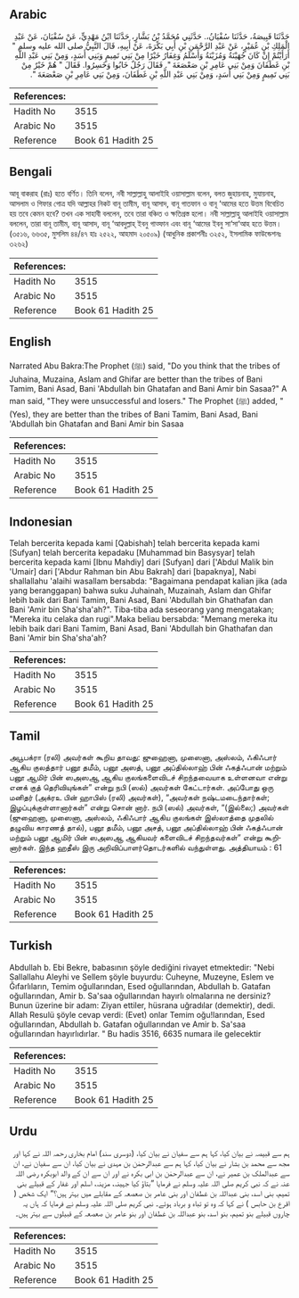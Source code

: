 ## Arabic


<div dir="rtl" lang="ar" style={{fontSize:'larger',backgroundColor:'#f8f9fa',padding:20}}>
حَدَّثَنَا قَبِيصَةُ، حَدَّثَنَا سُفْيَانُ،‏.‏ حَدَّثَنِي مُحَمَّدُ بْنُ بَشَّارٍ، حَدَّثَنَا ابْنُ مَهْدِيٍّ، عَنْ سُفْيَانَ، عَنْ عَبْدِ الْمَلِكِ بْنِ عُمَيْرٍ، عَنْ عَبْدِ الرَّحْمَنِ بْنِ أَبِي بَكْرَةَ، عَنْ أَبِيهِ، قَالَ النَّبِيُّ صلى الله عليه وسلم ‏"‏ أَرَأَيْتُمْ إِنْ كَانَ جُهَيْنَةُ وَمُزَيْنَةُ وَأَسْلَمُ وَغِفَارُ خَيْرًا مِنْ بَنِي تَمِيمٍ وَبَنِي أَسَدٍ، وَمِنْ بَنِي عَبْدِ اللَّهِ بْنِ غَطَفَانَ وَمِنْ بَنِي عَامِرِ بْنِ صَعْصَعَةَ ‏"‏‏.‏ فَقَالَ رَجُلٌ خَابُوا وَخَسِرُوا‏.‏ فَقَالَ ‏"‏ هُمْ خَيْرٌ مِنْ بَنِي تَمِيمٍ وَمِنْ بَنِي أَسَدٍ، وَمِنْ بَنِي عَبْدِ اللَّهِ بْنِ غَطَفَانَ، وَمِنْ بَنِي عَامِرِ بْنِ صَعْصَعَةَ ‏"‏‏.‏
</div>
<div style={{backgroundColor:'#f8f9fa',padding:20, marginBottom: 10}}><table> <thead> <tr> <th>References:</th> <th></th> </tr> </thead> <tbody><tr><td>Hadith No</td><td>3515</td></tr><tr><td>Arabic No</td><td>3515</td></tr><tr><td>Reference</td><td>Book 61 Hadith 25</td></tr></tbody></table></div>

## Bengali


<div dir="ltr" lang="bn" style={{fontSize:'larger',backgroundColor:'#f8f9fa',padding:20}}>
আবূ বাকরাহ (রাঃ) হতে বর্ণিত। তিনি বলেন, নবী সাল্লাল্লাহু আলাইহি ওয়াসাল্লাম বলেন, বলত জুহায়নাহ, মুযায়নাহ, আসলাম ও গিফার গোত্র যদি আল্লাহর নিকট বানূ তামীম, বানূ আসাদ, বানূ গাতফান ও বানূ ‘আমের হতে উত্তম বিবেচিত হয় তবে কেমন হবে? তখন এক সাহাবী বললেন, তবে তারা বঞ্চিত ও ক্ষতিগ্রস্ত হলো। নবী সাল্লাল্লাহু আলাইহি ওয়াসাল্লাম বললেন, তারা বানূ তামীম, বানূ আসাদ, বানূ ‘আবদুল্লাহ্ ইবনু গাত্ফান এবং বানূ ‘আমের ইবনু সা‘সা‘আহ হতে উত্তম। (৩৫১৬, ৬৬৩৫, মুসলিম ৪৪/৪৭ হাঃ ২৫২২, আহমাদ ২০৫০৯) (আধুনিক প্রকাশনীঃ ৩২৫২, ইসলামিক ফাউন্ডেশনঃ ৩২৬২)
</div>
<div style={{backgroundColor:'#f8f9fa',padding:20, marginBottom: 10}}><table> <thead> <tr> <th>References:</th> <th></th> </tr> </thead> <tbody><tr><td>Hadith No</td><td>3515</td></tr><tr><td>Arabic No</td><td>3515</td></tr><tr><td>Reference</td><td>Book 61 Hadith 25</td></tr></tbody></table></div>

## English


<div dir="ltr" lang="en" style={{fontSize:'larger',backgroundColor:'#f8f9fa',padding:20}}>
Narrated Abu Bakra:The Prophet (ﷺ) said, "Do you think that the tribes of Juhaina, Muzaina, Aslam and Ghifar are better than the tribes of Bani Tamim, Bani Asad, Bani 'Abdullah bin Ghatafan and Bani Amir bin Sasaa?" A man said, "They were unsuccessful and losers." The Prophet (ﷺ) added, "(Yes), they are better than the tribes of Bani Tamim, Bani Asad, Bani 'Abdullah bin Ghatafan and Bani Amir bin Sasaa
</div>
<div style={{backgroundColor:'#f8f9fa',padding:20, marginBottom: 10}}><table> <thead> <tr> <th>References:</th> <th></th> </tr> </thead> <tbody><tr><td>Hadith No</td><td>3515</td></tr><tr><td>Arabic No</td><td>3515</td></tr><tr><td>Reference</td><td>Book 61 Hadith 25</td></tr></tbody></table></div>

## Indonesian


<div dir="ltr" lang="id" style={{fontSize:'larger',backgroundColor:'#f8f9fa',padding:20}}>
Telah bercerita kepada kami [Qabishah] telah bercerita kepada kami [Sufyan] telah bercerita kepadaku [Muhammad bin Basysyar] telah bercerita kepada kami [Ibnu Mahdiy] dari [Sufyan] dari ['Abdul Malik bin 'Umair] dari ['Abdur Rahman bin Abu Bakrah] dari [bapaknya], Nabi shallallahu 'alaihi wasallam bersabda: "Bagaimana pendapat kalian jika (ada yang beranggapan) bahwa suku Juhainah, Muzainah, Aslam dan Ghifar lebih baik dari Bani Tamim, Bani Asad, Bani 'Abdullah bin Ghathafan dan Bani 'Amir bin Sha'sha'ah?". Tiba-tiba ada seseorang yang mengatakan; "Mereka itu celaka dan rugi".Maka beliau bersabda: "Memang mereka itu lebih baik dari Bani Tamim, Bani Asad, Bani 'Abdullah bin Ghathafan dan Bani 'Amir bin Sha'sha'ah?
</div>
<div style={{backgroundColor:'#f8f9fa',padding:20, marginBottom: 10}}><table> <thead> <tr> <th>References:</th> <th></th> </tr> </thead> <tbody><tr><td>Hadith No</td><td>3515</td></tr><tr><td>Arabic No</td><td>3515</td></tr><tr><td>Reference</td><td>Book 61 Hadith 25</td></tr></tbody></table></div>

## Tamil


<div dir="ltr" lang="ta" style={{fontSize:'larger',backgroundColor:'#f8f9fa',padding:20}}>
அபூபக்ரா (ரலி) அவர்கள் கூறிய தாவது: ஜுஹைனா, முஸைனா, அஸ்லம், ஃகிஃபார் ஆகிய குலத்தார் பனூ தமீம், பனூ அஸத், பனூ அப்தில்லாஹ் பின் ஃகத்ஃபான் மற்றும் பனூ ஆமிர் பின் ஸஅஸஆ ஆகிய குலங்களைவிடச் சிறந்தவையாக உள்ளனவா என்று எனக் குத் தெரிவியுங்கள்” என்று நபி (ஸல்) அவர்கள் கேட்டார்கள். அப்போது ஒரு மனிதர் (அக்ரஉ பின் ஹாபிஸ் (ரலி) அவர்கள்), “அவர்கள் நஷ்டமடைந்தார்கள்; இழப்புக்குள்ளானார்கள்” என்று சொன் னார். நபி (ஸல்) அவர்கள், “(இல்லை;) அவர்கள் (ஜுஹைனா, முஸைனா, அஸ்லம், ஃகிஃபார் ஆகிய குலங்கள் இஸ்லாத்தை முதலில் தழுவிய காரணத் தால்), பனூ தமீம், பனூ அசத், பனூ அப்தில்லாஹ் பின் ஃகத்ஃபான் மற்றும் பனூ ஆமிர் பின் ஸஅஸஆ ஆகியவர் களைவிடச் சிறந்தவர்கள்” என்று கூறினார்கள். இந்த ஹதீஸ் இரு அறிவிப்பாளர்தொடர்களில் வந்துள்ளது. அத்தியாயம் : 61
</div>
<div style={{backgroundColor:'#f8f9fa',padding:20, marginBottom: 10}}><table> <thead> <tr> <th>References:</th> <th></th> </tr> </thead> <tbody><tr><td>Hadith No</td><td>3515</td></tr><tr><td>Arabic No</td><td>3515</td></tr><tr><td>Reference</td><td>Book 61 Hadith 25</td></tr></tbody></table></div>

## Turkish


<div dir="ltr" lang="tr" style={{fontSize:'larger',backgroundColor:'#f8f9fa',padding:20}}>
Abdullah b. Ebi Bekre, babasının şöyle dediğini rivayet etmektedir: "Nebi Sallallahu Aleyhi ve Sellem şöyle buyurdu: Cuheyne, Muzeyne, Eslem ve Ğıfarlıların, Temim oğullarından, Esed oğullarından, Abdullah b. Gatafan oğullarından, Amir b. Sa'saa oğullarından hayırlı olmalarına ne dersiniz? Bunun üzerine bir adam: Ziyan ettiler, hüsrana uğradılar (demektir), dedi. Allah Resulü şöyle cevap verdi: (Evet) onlar Temim oğu!larından, Esed oğullarından, Abdullah b. Gatafan oğullarından ve Amir b. Sa'saa oğullarından hayırlıdırlar. " Bu hadis 3516, 6635 numara ile gelecektir
</div>
<div style={{backgroundColor:'#f8f9fa',padding:20, marginBottom: 10}}><table> <thead> <tr> <th>References:</th> <th></th> </tr> </thead> <tbody><tr><td>Hadith No</td><td>3515</td></tr><tr><td>Arabic No</td><td>3515</td></tr><tr><td>Reference</td><td>Book 61 Hadith 25</td></tr></tbody></table></div>

## Urdu


<div dir="rtl" lang="ur" style={{fontSize:'larger',backgroundColor:'#f8f9fa',padding:20}}>
ہم سے قبیصہ نے بیان کیا، کہا ہم سے سفیان نے بیان کیا، (دوسری سند) امام بخاری رحمہ اللہ نے کہا اور مجھ سے محمد بن بشار نے بیان کیا، کہا ہم سے عبدالرحمٰن بن مہدی نے بیان کیا، ان سے سفیان نے، ان سے عبدالملک بن عمیر نے، ان سے عبدالرحمٰن بن ابی بکرہ نے اور ان سے ان کے والد ابوبکرہ رضی اللہ عنہ نے کہ نبی کریم صلی اللہ علیہ وسلم نے فرمایا ”بتاؤ کیا جہینہ، مزینہ، اسلم اور غفار کے قبیلے بنی تمیم، بنی اسد، بنی عبداللہ بن غطفان اور بنی عامر بن صعصعہ کے مقابلے میں بہتر ہیں؟“ ایک شخص ( اقرع بن حابس ) نے کہا کہ وہ تو تباہ و برباد ہوئے۔ نبی کریم صلی اللہ علیہ وسلم نے فرمایا کہ ہاں یہ چاروں قبیلے بنو تمیم، بنو اسد، بنو عبداللہ بن غطفان اور بنو عامر بن صعصعہ کے قبیلوں سے بہتر ہیں۔
</div>
<div style={{backgroundColor:'#f8f9fa',padding:20, marginBottom: 10}}><table> <thead> <tr> <th>References:</th> <th></th> </tr> </thead> <tbody><tr><td>Hadith No</td><td>3515</td></tr><tr><td>Arabic No</td><td>3515</td></tr><tr><td>Reference</td><td>Book 61 Hadith 25</td></tr></tbody></table></div>